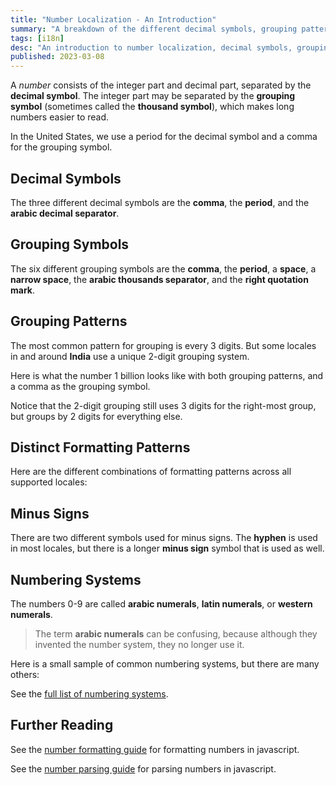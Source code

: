 ```yaml
---
title: "Number Localization - An Introduction"
summary: "A breakdown of the different decimal symbols, grouping patterns, grouping symbols, minus signs, and numbering systems that are used in different locales from around the world."
tags: [i18n]
desc: "An introduction to number localization, decimal symbols, grouping symbols, numbering systems."
published: 2023-03-08
---
```




A *number* consists of the integer part and decimal part, separated by the **decimal symbol**.
The integer part may be separated by the **grouping symbol** (sometimes called the **thousand symbol**), which makes long numbers easier to read.

In the United States, we use a period for the decimal symbol and a comma for the grouping symbol.

## Decimal Symbols

The three different decimal symbols are the **comma**, the **period**, and the **arabic decimal separator**.

<DecimalSymbols/>

## Grouping Symbols

The six different grouping symbols are the **comma**, the **period**, a **space**, a **narrow space**, the **arabic thousands separator**, and the **right quotation mark**.

<GroupingSymbols/>

## Grouping Patterns

The most common pattern for grouping is every 3 digits. But some locales in and around **India** use a unique 2-digit grouping system.

Here is what the number 1 billion looks like with both grouping patterns, and a comma as the grouping symbol.

<GroupingPatterns/>

Notice that the 2-digit grouping still uses 3 digits for the right-most group, but groups by 2 digits for everything else.

## Distinct Formatting Patterns

Here are the different combinations of formatting patterns across all supported locales:

<UniquePatterns/>

## Minus Signs

There are two different symbols used for minus signs. The **hyphen** is used in most locales, but there is a longer **minus sign** symbol that is used as well.

<NegativeSymbols/>

## Numbering Systems

The numbers 0-9 are called **arabic numerals**, **latin numerals**, or **western numerals**.

> The term **arabic numerals** can be confusing, because although they invented the number system, they no longer use it.

Here is a small sample of common numbering systems, but there are many others:

<NumeralSystems list={0}/>

See the [full list of numbering systems](numbering-systems).

## Further Reading

See the [number formatting guide](formatting) for formatting numbers in javascript.

See the [number parsing guide](parsing) for parsing numbers in javascript.
